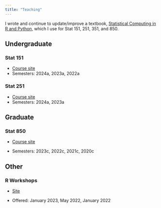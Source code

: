 ```yaml
---
title: "Teaching"
---
```


I wrote and continue to update/improve a textbook, [Statistical Computing in R and Python](../stat-computing-r-python/), which I use for Stat 151, 251, 351, and 850. 


## Undergraduate

### Stat 151

- [Course site](../unl-stat151/)
- Semesters: 2024a, 2023a, 2022a

### Stat 251

- [Course site](../unl-stat251/)
- Semesters: 2024a, 2023a

## Graduate

### Stat 850

- [Course site](../unl-stat850/) 

- Semesters: 2023c, 2022c, 2021c, 2020c


## Other

### R Workshops

- [Site](https://unl-statistics.github.io/R-workshops/README.html)

- Offered: January 2023, May 2022, January 2022
